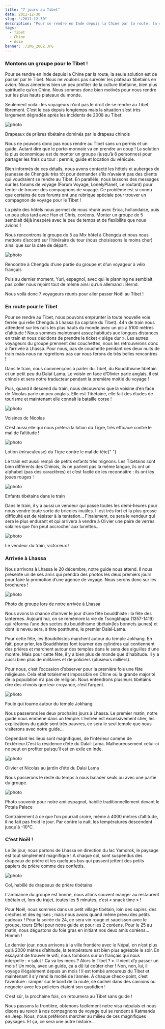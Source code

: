 ```yaml
---
title: "7 jours au Tibet"
date: 2011-12-30
slug: "/2011-12-30"
description: "Pour se rendre en Inde depuis la Chine par la route, la seule solution est de passer par le Tibet..."
tags:
  - Tibet
  - Chine
  - Asie
banner: ./IMG_2002.JPG
---
```


### Montons un groupe pour le Tibet !

Pour se rendre en Inde depuis la Chine par la route, la seule solution est de passer par le Tibet. Nous ne voulons pas survoler les plateaux tibétains en avion. Nous aimerions bien un peu profiter de la culture tibétaine, bien plus spirituelle qu’en Chine. Nous sommes donc bien motivés pour nous rendre sur les plus hauts plateaux du monde.

Seulement voilà : les voyageurs n’ont pas le droit de se rendre au Tibet librement. C’est le cas depuis longtemps mais la situation s’est très largement dégradée après les incidents de 2008 au Tibet.

![photo](./IMG_2101.JPG)

<div class="img-caption">
  Drapeaux de prières tibétains dominés par le drapeau chinois
</div>

Nous ne pouvons donc pas nous rendre au Tibet sans un permis et un guide. Autant dire que le porte-monnaie va en prendre un coup ! La solution la plus économique est de monter un groupe (jusqu’à 8 personnes) pour partager les frais du tour : permis, guide et location du véhicule.

Bien informés de ces détails, nous avons contacté les hôtels et auberges de jeunesse de Chengdu très tôt pour demander s’ils n’avaient pas des clients qui voudraient se rendre au Tibet. En parallèle, nous laissons des messages sur les forums de voyage (Forum Voyage, LonelyPlanet, Le routard) pour tenter de trouver des compagnons de voyage. Ce problème est si connu que certains de ces forums ont une rubrique spéciale pour trouver un compagnon de voyage pour le Tibet !

La piste des hôtels nous permet de nous réunir avec Erica, hollandaise, puis un peu plus tard avec Han et Chris, coréens. Monter un groupe de 5 semblait déjà inespéré avec le peu de temps et de flexibilité que nous avions !

Nous rencontrons le groupe de 5 au Mix hôtel à Chengdu et nous nous mettons d’accord sur l’itinéraire du tour (nous choisissons le moins cher) ainsi que sur la date de départ.

![photo](./IMG_1847.JPG)

<div class="img-caption">
  Rencontre à Chengdu d’une partie du groupe et d’un voyageur à vélo français
</div>

Puis au dernier moment, Yuri, espagnol, avec qui le planning ne semblait pas coller nous rejoint tout de même ainsi qu’un allemand : Bernd.

Nous voilà donc 7 voyageurs réunis pour aller passer Noël au Tibet !

### En route pour le Tibet

Pour se rendre au Tibet, nous pouvons emprunter la toute nouvelle voie ferrée qui relie Chengdu à Lhassa (la capitale du Tibet). 44h de train nous attendent sur les rails les plus hauts du monde avec un pic à 5100 mètres d’altitude ! Nous sommes maintenant assez habitués aux longues distances en train et nous décidons de prendre le ticket « siège dur ». Les autres voyageurs du groupe prennent des couchettes, nous les retrouverons donc à l’arrivée à Lhassa. Pour nous, pas de couchette pendant ces deux nuits de train mais nous ne regrettons pas car nous ferons de très belles rencontres !

Dans le train, nous commençons à parler du Tibet, du Bouddhisme tibétain et un petit peu du Dalaï-Lama. Le voisin en face d’Olivier parle anglais, il est chinois et sera notre traducteur pendant la première moitié du voyage !

Puis, quand il descend du train, nous découvrons que la voisine d’en face de Nicolas parle un peu anglais. Elle est Tibétaine, elle fait des études de tourisme et maintenant elle connaît la bataille corse !

![photo](./IMG_1998.JPG)

<div class="img-caption">Voisines de Nicolas</div>

C’est aussi elle qui nous prêtera la lotion du Tigre, très efficace contre le mal de l’altitude !

![photo](./IMG_2041.JPG)

<div class="img-caption">
  Lotion (miraculeuse) du Tigre contre le mal de tête{" "}
</div>

Le train est aussi rempli de petits enfants très mignons. Les Tibétains sont bien différents des Chinois, ils ne parlent pas la même langue, ils ont un alphabet (pas des caractères) et c’est facile de les reconnaître : ils ont les joues rouges !

![photo](./IMG_2002.JPG)

<div class="img-caption">Enfants tibétains dans le train</div>

Dans le train, il y a aussi un vendeur qui passe toutes les demi-heures pour nous vendre toute sorte de bricoles inutiles. Il est très fort et la plus grosse difficulté est de résister à la tentation… Finalement, ce sera le vendeur qui sera le plus endurant et qui arrivera à vendre à Olivier une paire de verres solaires que l’on peut accrocher aux lunettes…

![photo](./IMG_2015.JPG)

<div class="img-caption">Le vendeur du train, victorieux !</div>

### Arrivée à Lhassa

Nous arrivons à Lhassa le 20 décembre, notre guide nous attend. Il nous présente un de ses amis qui prendra des photos les deux premiers jours pour faire la promotion d’une agence de voyage. Nous serons donc sur les brochures !

![photo](./IMG_2050.JPG)

<div class="img-caption">Photo de groupe lors de notre arrivée à Lhassa</div>

Nous avons la chance d’arriver le jour d’une fête bouddhiste : la fête des lanternes. Aujourd’hui, on se remémore la vie de Tsongkhapa (1357-1419) qui réforma l’une des sectes du bouddhisme tibétain(les bonnets jaunes) et dont le neveu sera, à titre posthume, le premier Dalaï-Lama.

Pour cette fête, les Bouddhistes marchent autour du temple Jokhang. En fait, pour prier, les Bouddhistes font tourner des cylindres qui contiennent des prières et marchent autour des temples dans le sens des aiguilles d’une montre. Mais pour cette fête, il y a bien plus de monde que d’habitude. Il y a aussi bien plus de militaires et de policiers (plusieurs milliers).

Pour nous, c’est l’occasion d’observer pour la première fois une fête religieuse. Cela était totalement impossible en Chine où la grande majorité de la population n’a pas de religion. Nous entendrons plusieurs tibétains dire des chinois que leur croyance, c’est l’argent.

![photo](./SAM_0922.JPG)

<div class="img-caption">Foule qui tourne autour du temple Jokhang</div>

Nous passerons les deux prochains jours à Lhassa. Le premier matin, notre guide nous emmène dans un temple. L’entrée est excessivement cher, les explications du guide sont très pauvres, ce sera le seul temple que nous visiterons avec notre guide…

Cependant les lieux sont magnifiques, de l’intérieur comme de l’extérieur.C’est la résidence d’été du Dalaï-Lama. Malheureusement celui-ci ne peut en profiter puisqu’il est en exile en Inde.

![photo](./IMG_2072.JPG)

<div class="img-caption">Olivier et Nicolas au jardin d’été du Dalai Lama</div>

Nous passerons le reste du temps à nous balader seuls ou avec une partie du groupe.

![photo](./IMG_0407.JPG)

<div class="img-caption">
  Photo souvenir pour notre ami espagnol, habillé traditionnellement devant le
  Potala Palace
</div>

Contrairement à ce que l’on pourrait croire, même à 4000 mètres d’altitude, il ne fait pas froid le jour. Par contre la nuit, les températures descendent jusqu'à -10°C.

### C’est Noël !

Le 3e jour, nous partons de Lhassa en direction du lac Yamdrok, le paysage est tout simplement magnifique ! A chaque col, sont suspendus des drapeaux de prière et les quelques bus qui passent jettent des petits papiers de prière comme des confettis.

![photo](./IMG_2137.JPG)

<div class="img-caption">Col, habillé de drapeaux de prière tibétains</div>

L’ambiance du groupe est bonne, nous allons souvent manger au restaurent tibétain et, lors du trajet, toutes les 5 minutes, c’est « snack time » !

Pour Noël, nous sommes dans un petit village tibétain, loin des sapins, des crèches et des églises ; mais nous avons quand même prévu des petits cadeaux ! Pour la soirée du 24, ce sera vin rouge et saucisson avec le groupe, tours Eiffel pour notre guide et pour les 2 coréens. Pour le 25 au matin, nous dégustons du foie gras en initiant nos deux amis coréens… Hmmm !

Le dernier jour, nous arrivons à la ville frontière avec le Népal, on n’est plus qu’à 2000 mètres d’altitude, la température est bien plus agréable le soir. En essayant de trouver le wifi, nous tombons sur un français qui nous interpelle : « salut ! Ca va les mecs ? Alors le Tibet ? ». Il vient d’y passer un mois ! Un mois, avec un guide, ça a dû lui coûter cher ! Non, non, lui, il voyage illégalement depuis un mois ! Il est tombé amoureux du Tibet et maintenant il s’y rend la moitié de l’année. A chaque check-point, c’est l’aventure : ramper sur le bord de la route, se cacher dans des camions ou négocier avec les policiers étaient son quotidien !

C’est sûr, la prochaine fois, on retournera au Tibet sans guide !

Nous passons la frontière, obtenons facilement notre visa népalais et nous disons au revoir à nos compagnons de voyage qui se rendent à Katmandu en Jeep. Nous, nous préférons marcher au milieu de ces magnifiques paysages. Et ça, ce sera une autre histoire...
